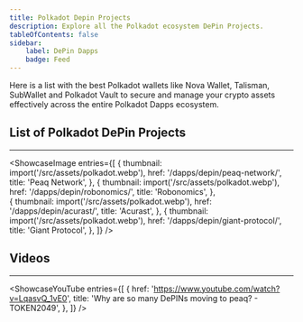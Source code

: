 ```yaml
---
title: Polkadot Depin Projects 
description: Explore all the Polkadot ecosystem DePin Projects.
tableOfContents: false
sidebar: 
    label: DePin Dapps
    badge: Feed
---
```




Here is a list with the best Polkadot wallets like Nova Wallet, Talisman, SubWallet and Polkadot Vault to secure and manage your crypto assets effectively across the entire Polkadot Dapps ecosystem.

## List of Polkadot DePin Projects
----------------
<ShowcaseImage
  entries={[
        {
      thumbnail: import('/src/assets/polkadot.webp'),
      href: '/dapps/depin/peaq-network/',
      title: 'Peaq Network',
    },
                     {
      thumbnail: import('/src/assets/polkadot.webp'),
      href: '/dapps/depin/robonomics/',
      title: 'Robonomics',
      },  
    {
      thumbnail: import('/src/assets/polkadot.webp'),
      href: '/dapps/depin/acurast/',
      title: 'Acurast',
      },
              {
      thumbnail: import('/src/assets/polkadot.webp'),
      href: '/dapps/depin/giant-protocol/',
      title: 'Giant Protocol',
    },
  ]}
/>

## Videos
----------------
<ShowcaseYouTube
  entries={[
    {
      href: 'https://www.youtube.com/watch?v=LqasvQ_1vE0',
      title: 'Why are so many DePINs moving to peaq? - TOKEN2049',
    },
  ]}
/>